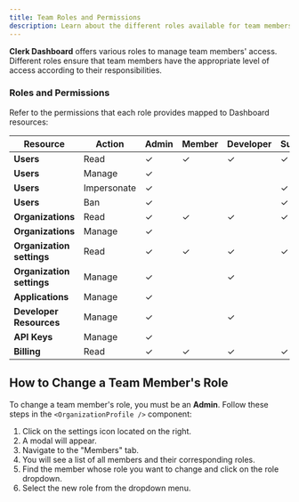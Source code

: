 ```yaml
---
title: Team Roles and Permissions
description: Learn about the different roles available for team members on a Clerk Dashboard.
---
```


**Clerk Dashboard** offers various roles to manage team members' access. Different roles ensure that team members have the appropriate level of access according to their responsibilities.

### Roles and Permissions

Refer to the permissions that each role provides mapped to Dashboard resources:

| Resource | Action | Admin | Member | Developer | Support |
| - | - | - | - | - | - |
| **Users** | Read | ✓ | ✓ | ✓ | ✓ |
| **Users** | Manage | ✓ | | | |
| **Users** | Impersonate | ✓ | | | ✓ |
| **Users** | Ban | ✓ | | | ✓ |
| **Organizations** | Read | ✓ | ✓ | ✓ | ✓ |
| **Organizations** | Manage | ✓ | | | |
| **Organization settings** | Read | ✓ | ✓ | ✓ | ✓ |
| **Organization settings** | Manage | ✓ | | ✓ | |
| **Applications** | Manage | ✓ | | | |
| **Developer Resources** | Manage | ✓ | | ✓ | |
| **API Keys** | Manage | ✓ | | | |
| **Billing** | Read | ✓ | ✓ | ✓ | ✓ |

## How to Change a Team Member's Role

To change a team member's role, you must be an **Admin**. Follow these steps in the `<OrganizationProfile />` component:

1. Click on the settings icon located on the right.
1. A modal will appear.
1. Navigate to the "Members" tab.
1. You will see a list of all members and their corresponding roles.
1. Find the member whose role you want to change and click on the role dropdown.
1. Select the new role from the dropdown menu.
